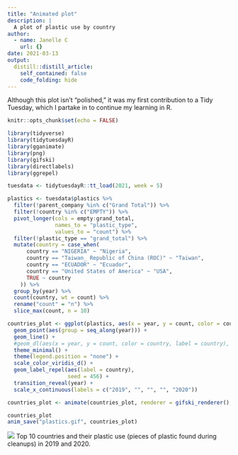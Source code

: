 ```yaml
---
title: "Animated plot"
description: |
  A plot of plastic use by country
author:
  - name: Janelle C
    url: {}
date: 2021-03-13
output:
  distill::distill_article:
    self_contained: false
    code_folding: hide
---
```


Although this plot isn't "polished," it was my first contribution to a Tidy Tuesday, which I partake in to continue my learning in R.

```r
knitr::opts_chunk$set(echo = FALSE)

library(tidyverse)
library(tidytuesdayR)
library(gganimate)
library(png)
library(gifski)
library(directlabels)
library(ggrepel)

tuesdata <- tidytuesdayR::tt_load(2021, week = 5)

plastics <- tuesdata$plastics %>% 
  filter(!parent_company %in% c("Grand Total")) %>% 
  filter(!country %in% c("EMPTY")) %>% 
  pivot_longer(cols = empty:grand_total, 
               names_to = "plastic_type",
               values_to = "count") %>% 
  filter(!plastic_type == "grand_total") %>% 
  mutate(country = case_when(
      country == "NIGERIA" ~ "Nigeria",
      country == "Taiwan_ Republic of China (ROC)" ~ "Taiwan",
      country == "ECUADOR" ~ "Ecuador",
      country == "United States of America" ~ "USA",
      TRUE ~ country
    )) %>% 
  group_by(year) %>% 
  count(country, wt = count) %>% 
  rename("count" = "n") %>% 
  slice_max(count, n = 10)

countries_plot <- ggplot(plastics, aes(x = year, y = count, color = country)) +
  geom_point(aes(group = seq_along(year))) +
  geom_line() +
  #geom_dl(aes(x = year, y = count, color = country, label = country), method = list("last.points")) +
  theme_minimal() +
  theme(legend.position = "none") +
  scale_color_viridis_d() +
  geom_label_repel(aes(label = country),
                   seed = 456) +
  transition_reveal(year) +
  scale_x_continuous(labels = c("2019", "", "", "", "2020"))

countries_plot <- animate(countries_plot, renderer = gifski_renderer(), end_pause = 30)

countries_plot
anim_save("plastics.gif", countries_plot)


```

![](plastics.gif)
Top 10 countries and their plastic use (pieces of plastic found during cleanups) in 2019 and 2020.
